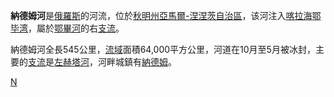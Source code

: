 {{Infobox River
  | river_name      = 纳德姆河
  | image_name      = 
  | image_size      =
  | caption         = 
  | origin          = 
  | mouth           = [[喀拉海|喀拉海]][[鄂毕湾|鄂毕湾]]
  | basin_countries = 
  | length          = {{convert|545|km|mi|0}}
  | elevation       = 
  | mouth_elevation = 
  | discharge       = 590 M³/C
  | watershed       = 64000 [[平方千米|平方千米]]
}}
'''納德姆河'''是[[俄羅斯|俄羅斯]]的河流，位於[[秋明州|秋明州]][[亞馬爾-涅涅茨自治區|亞馬爾-涅涅茨自治區]]，该河注入[[喀拉海|喀拉海]][[鄂毕湾|鄂毕湾]]，屬於[[鄂畢河|鄂畢河]]的右[[支流|支流]]。

納德姆河全長545公里，[[流域|流域]]面積64,000平方公里，河道在10月至5月被冰封，主要的[[支流|支流]]是[[左赫塔河|左赫塔河]]，河畔城鎮有[[納德姆|納德姆]]。

[[Category:秋明州河流|N]]

{{俄羅斯地理小作品}}